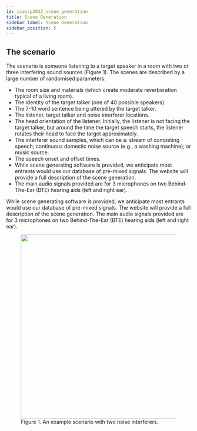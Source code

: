 ```yaml
---
id: icassp2023_scene_generation
title: Scene Generation
sidebar_label: Scene Generation
sidebar_position: 5
---
```



## The scenario

The scenario is someone listening to a target speaker in a room with two or three interfering sound sources (Figure 1). The scenes are described by a large number of randomised parameters:

- The room size and materials (which create moderate reverberation typical of a living room).
- The identity of the target talker (one of 40 possible speakers).
- The 7-10 word sentence being uttered by the target talker.
- The listener, target talker and noise interferer locations.
- The head orientation of the listener. Initially, the listener is not facing the target talker, but around the time the target speech starts, the listener rotates their head to face the target approximately.
- The interferer sound samples, which can be a: stream of competing speech; continuous domestic noise source (e.g., a washing machine); or music source.
- The speech onset and offset times.
- While scene generating software is provided, we anticipate most entrants would use our database of pre-mixed signals. The website will provide a full description of the scene generation.
- The main audio signals provided are for 3 microphones on two Behind-The-Ear (BTE) hearing aids (left and right ear).

While scene generating software is provided, we anticipate most entrants would use our database of pre-mixed signals. The website will provide a full description of the scene generation.
The main audio signals provided are for 3 microphones on two Behind-The-Ear (BTE) hearing aids (left and right ear).

<figure id="fig1">
<img width="500" src={useBaseUrl('/img/ICASSP2023/room.png')} />
<figcaption>Figure 1.  An example scenario with two noise interferers.
</figcaption>
</figure>

